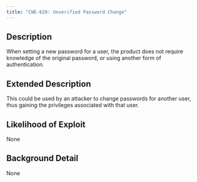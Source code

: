 ```yaml
---
title: "CWE-620: Unverified Password Change"
---
```


## Description
When setting a new password for a user, the product does not require knowledge of the original password, or using another form of authentication.

## Extended Description
This could be used by an attacker to change passwords for another user, thus gaining the privileges associated with that user.

## Likelihood of Exploit
None

## Background Detail
None
        